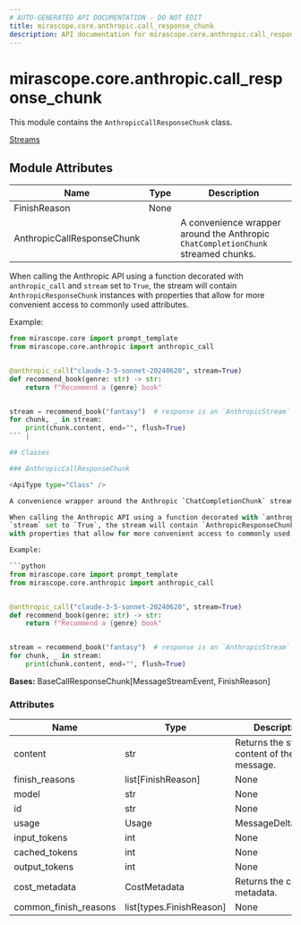 ```yaml
---
# AUTO-GENERATED API DOCUMENTATION - DO NOT EDIT
title: mirascope.core.anthropic.call_response_chunk
description: API documentation for mirascope.core.anthropic.call_response_chunk
---
```


# mirascope.core.anthropic.call_response_chunk

<ApiType type="Module" />

This module contains the `AnthropicCallResponseChunk` class.

<Info title="Usage">

[Streams](/docs/mirascope/learn/streams#handling-streamed-responses)

</Info>

## Module Attributes

| Name | Type | Description |
| ---- | ---- | ----------- |
| FinishReason | None |  |
| AnthropicCallResponseChunk |  | A convenience wrapper around the Anthropic `ChatCompletionChunk` streamed chunks.

When calling the Anthropic API using a function decorated with `anthropic_call` and
`stream` set to `True`, the stream will contain `AnthropicResponseChunk` instances
with properties that allow for more convenient access to commonly used attributes.

Example:

```python
from mirascope.core import prompt_template
from mirascope.core.anthropic import anthropic_call


@anthropic_call("claude-3-5-sonnet-20240620", stream=True)
def recommend_book(genre: str) -> str:
    return f"Recommend a {genre} book"


stream = recommend_book("fantasy")  # response is an `AnthropicStream`
for chunk, _ in stream:
    print(chunk.content, end="", flush=True)
``` |

## Classes

### AnthropicCallResponseChunk

<ApiType type="Class" />

A convenience wrapper around the Anthropic `ChatCompletionChunk` streamed chunks.

When calling the Anthropic API using a function decorated with `anthropic_call` and
`stream` set to `True`, the stream will contain `AnthropicResponseChunk` instances
with properties that allow for more convenient access to commonly used attributes.

Example:

```python
from mirascope.core import prompt_template
from mirascope.core.anthropic import anthropic_call


@anthropic_call("claude-3-5-sonnet-20240620", stream=True)
def recommend_book(genre: str) -> str:
    return f"Recommend a {genre} book"


stream = recommend_book("fantasy")  # response is an `AnthropicStream`
for chunk, _ in stream:
    print(chunk.content, end="", flush=True)
```

**Bases:** BaseCallResponseChunk[MessageStreamEvent, FinishReason]

### Attributes

| Name | Type | Description |
| ---- | ---- | ----------- |
| content | str | Returns the string content of the 0th message. |
| finish_reasons | list[FinishReason] | None | Returns the finish reason of the response. |
| model | str | None | Returns the name of the response model. |
| id | str | None | Returns the id of the response. |
| usage | Usage | MessageDeltaUsage | None | Returns the usage of the message. |
| input_tokens | int | None | Returns the number of input tokens. |
| cached_tokens | int | None | Returns the number of cached tokens. |
| output_tokens | int | None | Returns the number of output tokens. |
| cost_metadata | CostMetadata | Returns the cost metadata. |
| common_finish_reasons | list[types.FinishReason] | None | Provider-agnostic finish reasons. |



